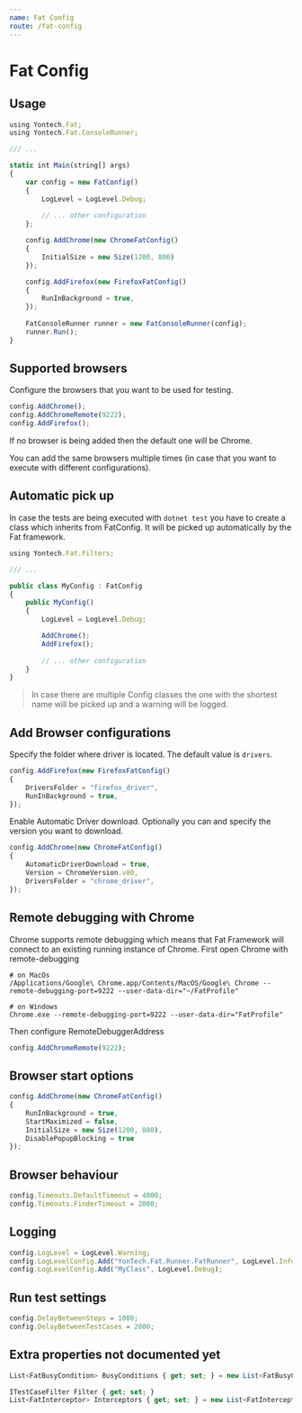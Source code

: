 ```yaml
---
name: Fat Config
route: /fat-config
---
```


# Fat Config

## Usage 

```typescript
using Yontech.Fat;
using Yontech.Fat.ConsoleRunner;

/// ...

static int Main(string[] args)
{
    var config = new FatConfig()
    {
        LogLevel = LogLevel.Debug;
        
        // ... other configuration
    };

    config.AddChrome(new ChromeFatConfig()
    {
        InitialSize = new Size(1200, 800)
    });

    config.AddFirefox(new FirefoxFatConfig()
    {
        RunInBackground = true,
    });
    
    FatConsoleRunner runner = new FatConsoleRunner(config);
    runner.Run();
}
```

## Supported browsers 
Configure the browsers that you want to be used for testing.

```typescript
config.AddChrome();
config.AddChromeRemote(9222);
config.AddFirefox();
```

If no browser is being added then the default one will be Chrome.

You can add the same browsers multiple times (in case that you want to execute with different configurations).


## Automatic pick up

In case the tests are being executed with `dotnet test` you have to create a class which inherits from FatConfig. 
It will be picked up automatically by the Fat framework.


```typescript
using Yontech.Fat.Filters;

/// ...

public class MyConfig : FatConfig
{
    public MyConfig()
    {
        LogLevel = LogLevel.Debug;

        AddChrome();
        AddFirefox();
        
        // ... other configuration
    }
}
```

> In case there are multiple Config classes the one with the shortest name will be picked up 
and a warning will be logged.

## Add Browser configurations

Specify the folder where driver is located. The default value is `drivers`.
``` typescript
config.AddFirefox(new FirefoxFatConfig()
{
    DriversFolder = "firefox_driver",
    RunInBackground = true,
});
````

Enable Automatic Driver download. Optionally you can and specify the version you want to download.
``` typescript
config.AddChrome(new ChromeFatConfig()
{
    AutomaticDriverDownload = true,
    Version = ChromeVersion.v80,
    DriversFolder = "chrome_driver",
});
```

## Remote debugging with Chrome 

Chrome supports remote debugging which means that Fat Framework will connect to an existing 
running instance of Chrome. First open Chrome with remote-debugging
``` shell
# on MacOs
/Applications/Google\ Chrome.app/Contents/MacOS/Google\ Chrome --remote-debugging-port=9222 --user-data-dir="~/FatProfile"

# on Windows
Chrome.exe --remote-debugging-port=9222 --user-data-dir="FatProfile"
```

Then configure RemoteDebuggerAddress

``` typescript
config.AddChromeRemote(9222);

```

## Browser start options

``` typescript
config.AddChrome(new ChromeFatConfig()
{
    RunInBackground = true,
    StartMaximized = false,
    InitialSize = new Size(1200, 800),
    DisablePopupBlocking = true
});
```

## Browser behaviour

``` typescript
config.Timeouts.DefaultTimeout = 4000;
config.Timeouts.FinderTimeout = 2000;
```

## Logging
``` typescript
config.LogLevel = LogLevel.Warning;
config.LogLevelConfig.Add("YonTech.Fat.Runner.FatRunner", LogLevel.Info);
config.LogLevelConfig.Add("MyClass", LogLevel.Debug);
```

## Run test settings
``` typescript
config.DelayBetweenSteps = 1000;
config.DelayBetweenTestCases = 2000;
```

## Extra properties not documented yet

``` typescript
List<FatBusyCondition> BusyConditions { get; set; } = new List<FatBusyCondition>();

ITestCaseFilter Filter { get; set; }
List<FatInterceptor> Interceptors { get; set; } = new List<FatInterceptor>();

```